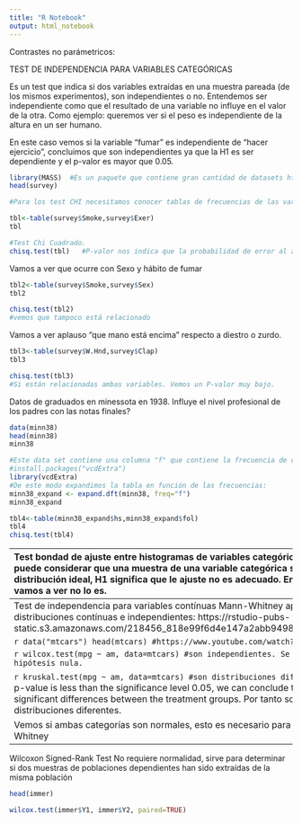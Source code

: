 ```yaml
---
title: "R Notebook"
output: html_notebook
---
```


Contrastes no parámetricos:

TEST DE INDEPENDENCIA PARA VARIABLES CATEGÓRICAS

Es un test que indica si dos variables extraídas en una muestra pareada (de los mismos experimentos), son independientes o no. Entendemos ser independiente como que el resultado de una variable no influye en el valor de la otra. Como ejemplo: queremos ver si el peso es independiente de la altura en un ser humano.

En este caso vemos si la variable “fumar” es independiente de “hacer ejercicio”, concluimos que son independientes ya que la H1 es ser dependiente y el p-valor es mayor que 0.05.
```r
library(MASS)  #Es un paquete que contiene gran cantidad de datasets https://cran.r-project.org/web/packages/MASS/MASS.pdf
head(survey)
```

```r
#Para los test CHI necesitamos conocer tablas de frecuencias de las variables que nos interesan. Se puede utilizar la función "table()"

tbl<-table(survey$Smoke,survey$Exer)
tbl
```

```r
#Test Chi Cuadrado.
chisq.test(tbl)   #P-valor nos indica que la probabilidad de error al afirmar H0 es del 48% por tanto descartamos H0 y afirmamos H1.
```

Vamos a ver que ocurre con Sexo y hábito de fumar
```r
tbl2<-table(survey$Smoke,survey$Sex)
tbl2
```
```r
chisq.test(tbl2)
#vemos que tampoco está relacionado
```

Vamos a ver aplauso "que mano está encima" respecto a diestro o zurdo.
```r
tbl3<-table(survey$W.Hnd,survey$Clap)
tbl3
```
```r
chisq.test(tbl3)
#Si están relacionadas ambas variables. Vemos un P-valor muy bajo.
```

Datos de graduados en minessota en 1938. Influye el nivel profesional de los padres con las notas finales?
```r
data(minn38)
head(minn38)
minn38
```
```r
#Este data set contiene una columna "f" que contiene la frecuencia de cada combinación de las variables observadas. No nos sirve para aplicar directamente la función table. 
#install.packages("vcdExtra")
library(vcdExtra)
#De este modo expandimos la tabla en función de las frecuencias:
minn38_expand <- expand.dft(minn38, freq="f")
minn38_expand

tbl4<-table(minn38_expand$hs,minn38_expand$fol)
tbl4
chisq.test(tbl4)
```

--------------------------------------------------------------------------------------------------------
Test bondad de ajuste entre histogramas de variables categóricas
Vemos si se puede considerar que una muestra de una variable categórica se ajusta a una distribución ideal, H1 significa que le ajuste no es adecuado. En el caso que vamos a ver no lo es.

```r
x <- rbinom(500,4,0.7)
y <- rbinom(500,4,0.6)

par(mfrow=c(1,2))
barplot(table(x) / sum(table(x)))
barplot(table(y) / sum(table(y)))
```

```r
chisq.test(table(x),table(y))
```

Vamos a tratar de determinar si un conjunto de datos sigue una distribucion normal o no
```r
#install.packages("ggpubr")
library("ggpubr")
```
```r
# Store the data in the variable my_data
my_data <-  #The Effect of Vitamin C on Tooth Growth in Guinea Pigs
head(my_data)
```

```r
set.seed(1234)
#mostramos 10 valores aleatorios de la muestra
dplyr::sample_n(my_data, 10)
```
We want to test if the variable len (tooth length) is normally distributed.


Si el tamaño de la muestra es lo suficientemente grande (n> 30), podemos ignorar la distribución de los datos y usar pruebas paramétricas.

El teorema del límite central nos dice que no importa qué distribución tengan las cosas, la distribución de muestreo tiende a ser normal si la muestra es lo suficientemente grande (n> 30).

Sin embargo, para ser coherente, la normalidad puede comprobarse mediante inspección visual [gráficos normales (histograma), gráfico Q-Q (gráfico de cuantiles-cuantiles)] o mediante pruebas de significación]
```r
#Metodo visual
ggdensity(my_data$len, 
          main = "Density plot of tooth length",
          xlab = "Tooth length")
```
Q-Q plot: Q-Q plot (or quantile-quantile plot) draws the correlation between a given sample and the normal distribution. A 45-degree reference line is also plotted.
```r
ggqqplot(my_data$len)
```

Test de Normalidad
La inspección visual, descrita en la sección anterior, generalmente no es confiable. Es posible utilizar una prueba de significación que compare la distribución de la muestra con una normal para determinar si los datos muestran o no una desviación grave de la normalidad.

Existen varios métodos para la prueba de normalidad, como la prueba de normalidad de Kolmogorov-Smirnov (K-S) y la prueba de Shapiro-Wilk.

La hipótesis nula de estas pruebas es que "la distribución de la muestra es normal". Si la prueba es significativa, la distribución no es normal.

El método de Shapiro-Wilk es ampliamente recomendado para pruebas de normalidad y proporciona mejor potencia que K-S. Se basa en la correlación entre los datos y los puntajes normales correspondientes.
```r
shapiro.test(my_data$len)
```


Desde la salida, el valor p> 0.05 implica que la distribución de los datos no es significativamente diferente de la distribución normal. En otras palabras, podemos asumir la normalidad.

-----------------------------------------------------------------------------------------------------------------
Test de independencia para variables contínuas
Mann-Whitney aplica a distribuciones contínuas e independientes: https://rstudio-pubs-static.s3.amazonaws.com/218456_818e99f6d4e147a2abb94984d676a95b.html

```r
data("mtcars")
head(mtcars) #https://www.youtube.com/watch?v=dCG3VAfa11Y
```
```r
mtcars$mpg #consumo
mtcars$am #automático o manual
```

```r
wilcox.test(mpg ~ am, data=mtcars) #son independientes. Se acepta la hipótesis nula.
```

```r
kruskal.test(mpg ~ am, data=mtcars)
#son distribuciones diferentes
```
As the p-value is less than the significance level 0.05, we can conclude that there are significant differences between the treatment groups. Por tanto son variables con distribuciones diferentes.

Vemos si ambas categorías son normales, esto es necesario para el test de Mann-Whitney
```r
par(mfrow=c(1,2))
qqnorm(mtcars$mpg[mtcars$am==0])
qqline(mtcars$mpg[mtcars$am==0])
qqnorm(mtcars$mpg[mtcars$am==1])
qqline(mtcars$mpg[mtcars$am==1])
```

-----------------------------------------------
Wilcoxon Signed-Rank Test
No requiere normalidad, sirve para determinar si dos muestras de poblaciones dependientes han sido extraídas de la misma población
```r
head(immer)
```

```r
wilcox.test(immer$Y1, immer$Y2, paired=TRUE)
```

